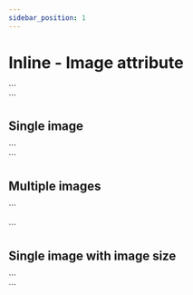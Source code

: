 ```yaml
---
sidebar_position: 1
---
```


# Inline - Image attribute


<LiveEditor>
  ```
  <div>
    <img class="aspect-video object-cover" data-attribute="image" />
  </div>
  ```
</LiveEditor>

## Single image

<CodeExample>
  ```
  <div>
    <img class="aspect-video object-cover" data-attribute="image" />
  </div>
  ```
</CodeExample>

## Multiple images

<CodeExample>
  ```
  <div class="flex flex-row gap-x-4">
    <img class="aspect-video object-cover" data-attribute="image_1" />
    <img class="aspect-video object-cover" data-attribute="image_2" />
  </div>
  ```
</CodeExample>

## Single image with image size

<CodeExample>
  ```
  <div>
    <img
      class="aspect-video object-cover"
      data-attribute="image"
      data-image-size="medium"
    />
  </div>
  ```
</CodeExample>
